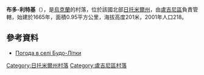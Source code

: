 {{coord|50|58|31|N|28|20|5|E|scale:30000|display=title}}

'''布多-利特基'''（{{lang-uk|Будо-Літки}}），是[[烏克蘭|烏克蘭]]的村落，位於該國北部[[日托米爾州|日托米爾州]]，由[[盧吉尼區|盧吉尼區]]負責管轄，始建於1665年，面積0.95平方公里，海拔高度201米，2001年人口218。

==參考資料==
* [http://weather.in.ua/ua/zhitomirskaja/2222 Погода в селі Будо-Літки] {{Wayback|url=http://weather.in.ua/ua/zhitomirskaja/2222 |date=20111219161919 }}

{{DEFAULTSORT:Будо-Літки}}
[[Category:日托米爾州村落|Category:日托米爾州村落]]
[[Category:盧吉尼區村落|Category:盧吉尼區村落]]


{{Zhytomyr-geo-stub}}